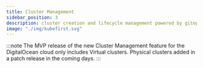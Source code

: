 ```yaml
---
title: Cluster Management
sidebar_position: 3
description: cluster creation and lifecycle management powered by gitops
image: "./img/kubefirst.svg"
---
```


:::note
The MVP release of the new Cluster Management feature for the DigitalOcean cloud only includes Virtual clusters. Physical clusters added in a patch release in the coming days.
:::


<CLUSTERS />
